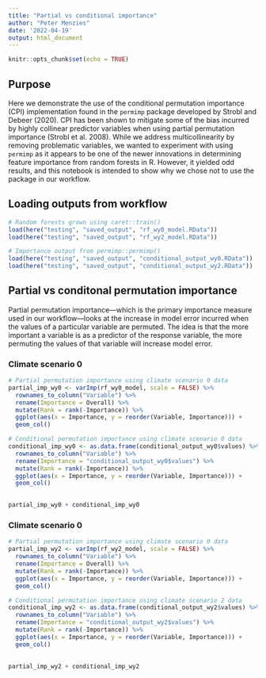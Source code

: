 ```yaml
---
title: "Partial vs conditional importance"
author: "Peter Menzies"
date: '2022-04-19'
output: html_document
---
```


```r
knitr::opts_chunk$set(echo = TRUE)
```

## Purpose

Here we demonstrate the use of the conditional permutation importance (CPI) implementation found in the `permimp` package developed by Strobl and Debeer (2020). CPI has been shown to mitigate some of the bias incurred by highly collinear predictor variables when using partial permutation importance (Strobl et al. 2008). While we address multicollinearity by removing problematic variables, we wanted to experiment with using `permimp` as it appears to be one of the newer innovations in determining feature importance from random forests in R. However, it yielded odd results, and this notebook is intended to show why we chose not to use the package in our workflow. 

## Loading outputs from workflow

```r
# Random forests grown using caret::train()
load(here("testing", "saved_output", "rf_wy0_model.RData"))
load(here("testing", "saved_output", "rf_wy2_model.RData"))

# Importance output from permimp::permimp()
load(here("testing", "saved_output", "conditional_output_wy0.RData"))
load(here("testing", "saved_output", "conditional_output_wy2.RData"))
```

## Partial vs conditonal permutation importance

Partial permutation importance---which is the primary importance measure used in our workflow---looks at the increase in model error incurred when the values of a particular variable are permuted. The idea is that the more important a variable is as a predictor of the response variable, the more permuting the values of that variable will increase model error.

### Climate scenario 0

```r
# Partial permutation importance using climate scenario 0 data
partial_imp_wy0 <- varImp(rf_wy0_model, scale = FALSE) %>% 
  rownames_to_column("Variable") %>% 
  rename(Importance = Overall) %>% 
  mutate(Rank = rank(-Importance)) %>% 
  ggplot(aes(x = Importance, y = reorder(Variable, Importance))) +
  geom_col()

# Conditional permutation importance using climate scenario 0 data
conditional_imp_wy0 <- as.data.frame(conditional_output_wy0$values) %>% 
  rownames_to_column("Variable") %>% 
  rename(Importance = "conditional_output_wy0$values") %>% 
  mutate(Rank = rank(-Importance)) %>% 
  ggplot(aes(x = Importance, y = reorder(Variable, Importance))) +
  geom_col()
  

partial_imp_wy0 + conditional_imp_wy0
```

### Climate scenario 0

```r
# Partial permutation importance using climate scenario 0 data
partial_imp_wy2 <- varImp(rf_wy2_model, scale = FALSE) %>% 
  rownames_to_column("Variable") %>% 
  rename(Importance = Overall) %>% 
  mutate(Rank = rank(-Importance)) %>% 
  ggplot(aes(x = Importance, y = reorder(Variable, Importance))) +
  geom_col()

# Conditional permutation importance using climate scenario 2 data
conditional_imp_wy2 <- as.data.frame(conditional_output_wy2$values) %>% 
  rownames_to_column("Variable") %>% 
  rename(Importance = "conditional_output_wy2$values") %>% 
  mutate(Rank = rank(-Importance)) %>% 
  ggplot(aes(x = Importance, y = reorder(Variable, Importance))) +
  geom_col()
  

partial_imp_wy2 + conditional_imp_wy2
```












